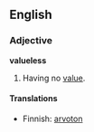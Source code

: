 ==English==

===Adjective===
'''valueless'''
# Having no [[value]].

====Translations====
*Finnish: [[arvoton]]
